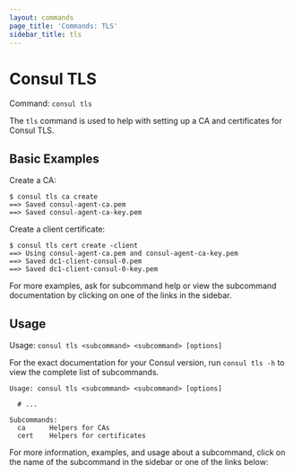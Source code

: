 ```yaml
---
layout: commands
page_title: 'Commands: TLS'
sidebar_title: tls
---
```


# Consul TLS

Command: `consul tls`

The `tls` command is used to help with setting up a CA and certificates for Consul TLS.

## Basic Examples

Create a CA:

```shell-session
$ consul tls ca create
==> Saved consul-agent-ca.pem
==> Saved consul-agent-ca-key.pem
```

Create a client certificate:

```shell-session
$ consul tls cert create -client
==> Using consul-agent-ca.pem and consul-agent-ca-key.pem
==> Saved dc1-client-consul-0.pem
==> Saved dc1-client-consul-0-key.pem
```

For more examples, ask for subcommand help or view the subcommand documentation
by clicking on one of the links in the sidebar.

## Usage

Usage: `consul tls <subcommand> <subcommand> [options]`

For the exact documentation for your Consul version, run `consul tls -h` to
view the complete list of subcommands.

```text
Usage: consul tls <subcommand> <subcommand> [options]

  # ...

Subcommands:
  ca      Helpers for CAs
  cert    Helpers for certificates
```

For more information, examples, and usage about a subcommand, click on the name
of the subcommand in the sidebar or one of the links below:
